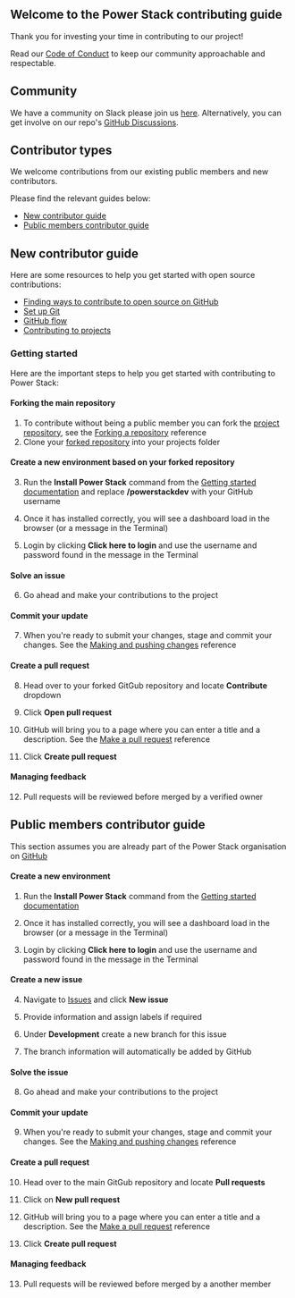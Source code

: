 ## Welcome to the Power Stack contributing guide

Thank you for investing your time in contributing to our project!

Read our [Code of Conduct](/code-of-conduct/) to keep our community approachable and respectable.

## Community

We have a community on Slack please join us
[here](https://join.slack.com/t/power-stack/shared_invite/zt-1hxrlg54k-Nx7wfMApTcK155FVyzz7jQ).  Alternatively, you can
get involve on our repo's [GitHub Discussions](https://github.com/powerstackdev/power-stack/discussions).

## Contributor types

We welcome contributions from our existing public members and new contributors.

Please find the relevant guides below:

- [New contributor guide](#new-contributor-guide)
- [Public members contributor guide](#public-members-contributor-guide)

## New contributor guide

Here are some resources to help you get started with open source contributions:

- [Finding ways to contribute to open source on GitHub](https://docs.github.com/en/get-started/exploring-projects-on-github/finding-ways-to-contribute-to-open-source-on-github)
- [Set up Git](https://docs.github.com/en/get-started/quickstart/set-up-git)
- [GitHub flow](https://docs.github.com/en/get-started/quickstart/github-flow)
- [Contributing to projects](https://docs.github.com/en/get-started/quickstart/contributing-to-projects)

### Getting started

Here are the important steps to help you get started with contributing to Power Stack:

#### Forking the main repository

1. To contribute without being a public member you can fork the [project repository](https://github.com/powerstackdev/power-stack), see the [Forking a repository](https://docs.github.com/en/get-started/quickstart/fork-a-repo#forking-a-repository) reference
2. Clone your [forked repository](https://docs.github.com/en/get-started/quickstart/fork-a-repo#cloning-your-forked-repository) into your projects folder

#### Create a new environment based on your forked repository

3. Run the **Install Power Stack** command from the [Getting started documentation](https://powerstack.dev/docs/intro/getting-started/#install-power-stack) and replace **/powerstackdev** with your GitHub username

4. Once it has installed correctly, you will see a dashboard load in the browser (or a message in the Terminal)

5. Login by clicking **Click here to login** and use the username and password found in the message in the Terminal

#### Solve an issue

6. Go ahead and make your contributions to the project

#### Commit your update

7. When you're ready to submit your changes, stage and commit your changes. See the [Making and pushing changes](https://docs.github.com/en/get-started/quickstart/contributing-to-projects#making-and-pushing-changes) reference

#### Create a pull request

8. Head over to your forked GitGub repository and locate **Contribute** dropdown

9. Click **Open pull request**

10. GitHub will bring you to a page where you can enter a title and a description. See the [Make a pull request](https://docs.github.com/en/get-started/quickstart/contributing-to-projects#making-a-pull-request) reference

11. Click **Create pull request**

#### Managing feedback

12. Pull requests will be reviewed before merged by a verified owner

## Public members contributor guide

This section assumes you are already part of the Power Stack organisation on [GitHub](https://github.com/powerstackdev/power-stack)

#### Create a new environment

1. Run the **Install Power Stack** command from the [Getting started documentation](https://powerstack.dev/docs/intro/getting-started/#install-power-stack)

2. Once it has installed correctly, you will see a dashboard load in the browser (or a message in the Terminal)

3. Login by clicking **Click here to login** and use the username and password found in the message in the Terminal

#### Create a new issue

4. Navigate to [Issues](https://github.com/powerstackdev/power-stack/issues) and click **New issue**

5. Provide information and assign labels if required

6. Under **Development** create a new branch for this issue

7. The branch information will automatically be added by GitHub

#### Solve the issue

8. Go ahead and make your contributions to the project

#### Commit your update

9. When you're ready to submit your changes, stage and commit your changes. See the [Making and pushing changes](https://docs.github.com/en/get-started/quickstart/contributing-to-projects#making-and-pushing-changes) reference

#### Create a pull request

10. Head over to the main GitGub repository and locate **Pull requests**

11. Click on **New pull request**

11. GitHub will bring you to a page where you can enter a title and a description. See the [Make a pull request](https://docs.github.com/en/get-started/quickstart/contributing-to-projects#making-a-pull-request) reference

12. Click **Create pull request**

#### Managing feedback

13. Pull requests will be reviewed before merged by a another member